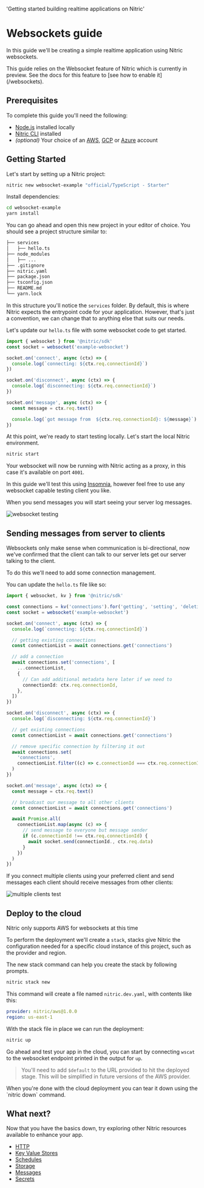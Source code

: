   'Getting started building realtime applications on Nitric'

# Websockets guide

In this guide we'll be creating a simple realtime application using Nitric websockets.

<Note>
  This guide relies on the Websocket feature of Nitric which is currently in
  preview. See the docs for this feature to [see how to enable it](/websockets).
</Note>

## Prerequisites

To complete this guide you'll need the following:

- [Node.js](https://nodejs.org/en/) installed locally
- [Nitric CLI](/guides/getting-started/installation) installed
- _(optional)_ Your choice of an [AWS](https://aws.amazon.com), [GCP](https://cloud.google.com) or [Azure](https://azure.microsoft.com) account

## Getting Started

Let's start by setting up a Nitric project:

```bash
nitric new websocket-example "official/TypeScript - Starter"
```

Install dependencies:

```bash
cd websocket-example
yarn install
```

You can go ahead and open this new project in your editor of choice. You should see a project structure similar to:

```txt
├── services
│   ├── hello.ts
├── node_modules
│   ├── ...
├── .gitignore
├── nitric.yaml
├── package.json
├── tsconfig.json
├── README.md
└── yarn.lock
```

In this structure you'll notice the `services` folder. By default, this is where Nitric expects the entrypoint code for your application. However, that's just a convention, we can change that to anything else that suits our needs.

Let's update our `hello.ts` file with some websocket code to get started.

```typescript {{ label: 'services/hello.ts' }}
import { websocket } from '@nitric/sdk'
const socket = websocket('example-websocket')

socket.on('connect', async (ctx) => {
  console.log(`connecting: ${ctx.req.connectionId}`)
})

socket.on('disconnect', async (ctx) => {
  console.log(`disconnecting: ${ctx.req.connectionId}`)
})

socket.on('message', async (ctx) => {
  const message = ctx.req.text()

  console.log(`got message from  ${ctx.req.connectionId}: ${message}`)
})
```

At this point, we're ready to start testing locally. Let's start the local Nitric environment.

```bash
nitric start
```

Your websocket will now be running with Nitric acting as a proxy, in this case it's available on port `4001`.

In this guide we'll test this using [Insomnia](https://insomnia.rest/), however feel free to use any websocket capable testing client you like.

When you send messages you will start seeing your server log messages.

![websocket testing](/docs/images/guides/websocket-starter/first-test.png)

## Sending messages from server to clients

Websockets only make sense when communication is bi-directional, now we've confirmed that the client can talk to our server lets get our server talking to the client.

To do this we'll need to add some connection management.

You can update the `hello.ts` file like so:

```typescript {{ label: 'services/hello.ts' }}
import { websocket, kv } from '@nitric/sdk'

const connections = kv('connections').for('getting', 'setting', 'deleting')
const socket = websocket('example-websocket')

socket.on('connect', async (ctx) => {
  console.log(`connecting: ${ctx.req.connectionId}`)

  // getting existing connections
  const connectionList = await connections.get('connections')

  // add a connection
  await connections.set('connections', [
    ...connectionList,
    {
      // Can add additional metadata here later if we need to
      connectionId: ctx.req.connectionId,
    },
  ])
})

socket.on('disconnect', async (ctx) => {
  console.log(`disconnecting: ${ctx.req.connectionId}`)

  // get existing connections
  const connectionList = await connections.get('connections')

  // remove specific connection by filtering it out
  await connections.set(
    'connections',
    connectionList.filter((c) => c.connectionId === ctx.req.connectionId)
  )
})

socket.on('message', async (ctx) => {
  const message = ctx.req.text()

  // broadcast our message to all other clients
  const connectionList = await connections.get('connections')

  await Promise.all(
    connectionList.map(async (c) => {
      // send message to everyone but message sender
      if (c.connectionId !== ctx.req.connectionId) {
        await socket.send(connectionId., ctx.req.data)
      }
    })
  )
})
```

If you connect multiple clients using your preferred client and send messages each client should receive messages from other clients:

![multiple clients test](/docs/images/guides/websocket-starter/second-test.png)

## Deploy to the cloud

<Note>Nitric only supports AWS for websockets at this time</Note>

To perform the deployment we'll create a `stack`, stacks give Nitric the configuration needed for a specific cloud instance of this project, such as the provider and region.

The new stack command can help you create the stack by following prompts.

```txt
nitric stack new
```

This command will create a file named `nitric.dev.yaml`, with contents like this:

```yaml {{ label: 'nitric.dev.yaml' }}
provider: nitric/aws@1.0.0
region: us-east-1
```

With the stack file in place we can run the deployment:

```bash {{ label: 'terminal' }}
nitric up
```

Go ahead and test your app in the cloud, you can start by connecting `wscat` to the websocket endpoint printed in the output for `up`.

> You'll need to add `$default` to the URL provided to hit the deployed stage. This will be simplified in future versions of the AWS provider.

<Note>
  When you're done with the cloud deployment you can tear it down using the
  `nitric down` command.
</Note>

## What next?

Now that you have the basics down, try exploring other Nitric resources available to enhance your app.

- [HTTP](/http)
- [Key Value Stores](/keyvalue)
- [Schedules](/schedules)
- [Storage](/storage)
- [Messages](/messaging)
- [Secrets](/secrets)
